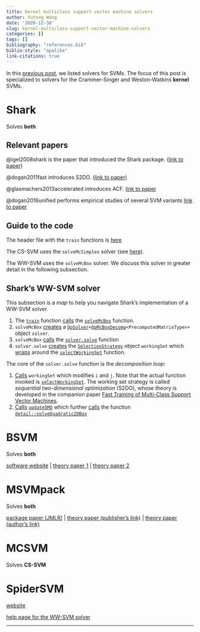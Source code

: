 ```yaml
---
title: Kernel multiclass support vector machine solvers
author: Yutong Wang
date: '2020-12-30'
slug: kernel-multiclass-support-vector-machine-solvers
categories: []
tags: []
bibliography: "references.bib"
biblio-style: "apalike"
link-citations: true
---
```


In this [previous post](/2020/10/02/svm-solvers/), we listed solvers for SVMs.
The focus of this post is specialized to solvers for the Crammer-Singer and Weston-Watkins **kernel** SVMs.

# Shark

Solves **both**

## Relevant papers

@igel2008shark is the paper that introduced the Shark package.
([link to paper](https://jmlr.org/papers/v9/igel08a.html))

 @dogan2011fast  introduces S2DO. 
 ([link to paper](https://christian-igel.github.io/paper/DoganGlasmachersIgelTR.pdf))
 
@glasmachers2013accelerated introduces ACF.
[link to paper](http://proceedings.mlr.press/v29/Glasmachers13.html)

@dogan2016unified performs empirical studies of several SVM variants
[link to paper](https://dl.acm.org/doi/10.5555/2946645.2946690)


## Guide to the code

The header file with the ``train`` functions is [here](https://github.com/Shark-ML/Shark/blob/7a182c7923e94cf6a8d65b6c92a162bafad8314c/include/shark/Algorithms/Trainers/CSvmTrainer.h#L134)


The CS-SVM uses the ``solveMcSimplex`` solver (see [here](https://github.com/Shark-ML/Shark/blob/7a182c7923e94cf6a8d65b6c92a162bafad8314c/include/shark/Algorithms/Trainers/CSvmTrainer.h#L230)).

The WW-SVM uses the ``solveMcBox`` solver. We discuss this solver in greater detail in the following subsection.

## Shark's WW-SVM solver

This subsection is a *map* to help you navigate Shark's implementation of a WW-SVM solver.

1. The [``train``](https://github.com/Shark-ML/Shark/blob/7a182c7923e94cf6a8d65b6c92a162bafad8314c/include/shark/Algorithms/Trainers/CSvmTrainer.h#L134) function [calls](https://github.com/Shark-ML/Shark/blob/7a182c7923e94cf6a8d65b6c92a162bafad8314c/include/shark/Algorithms/Trainers/CSvmTrainer.h#L232) the 
[``solveMcBox``](https://github.com/Shark-ML/Shark/blob/7a182c7923e94cf6a8d65b6c92a162bafad8314c/include/shark/Algorithms/Trainers/CSvmTrainer.h#L331) function.
2. ``solveMcBox`` [creates](https://github.com/Shark-ML/Shark/blob/7a182c7923e94cf6a8d65b6c92a162bafad8314c/include/shark/Algorithms/Trainers/CSvmTrainer.h#L353) a 
[``QpSolver``](https://github.com/Shark-ML/Shark/blob/7a182c7923e94cf6a8d65b6c92a162bafad8314c/include/shark/Algorithms/QP/QpSolver.h#L403)``<``[``QpMcBoxDecomp``](https://github.com/Shark-ML/Shark/blob/7a182c7923e94cf6a8d65b6c92a162bafad8314c/include/shark/Algorithms/QP/QpMcBoxDecomp.h#L50)``<PrecomputedMatrixType>>``
 object ``solver``.
3. ``solveMcBox`` [calls](https://github.com/Shark-ML/Shark/blob/7a182c7923e94cf6a8d65b6c92a162bafad8314c/include/shark/Algorithms/Trainers/CSvmTrainer.h#L354)
the [``solver.solve``](https://github.com/Shark-ML/Shark/blob/7a182c7923e94cf6a8d65b6c92a162bafad8314c/include/shark/Algorithms/QP/QpSolver.h#L415) function
4. ``solver.solve`` [creates](https://github.com/Shark-ML/Shark/blob/7a182c7923e94cf6a8d65b6c92a162bafad8314c/include/shark/Algorithms/QP/QpSolver.h#L423)
the [``SelectionStrategy``](https://github.com/Shark-ML/Shark/blob/7a182c7923e94cf6a8d65b6c92a162bafad8314c/include/shark/Algorithms/QP/QpMcBoxDecomp.h#L58) object ``workingSet``
which [wraps](https://github.com/Shark-ML/Shark/blob/7a182c7923e94cf6a8d65b6c92a162bafad8314c/include/shark/Algorithms/QP/QpMcBoxDecomp.h#L62) around the [``selectWorkingSet``](https://github.com/Shark-ML/Shark/blob/7a182c7923e94cf6a8d65b6c92a162bafad8314c/include/shark/Algorithms/QP/QpMcBoxDecomp.h#L390) function.

The core of the ``solver.solve`` function is the *decomposition loop*:

1. [Calls](https://github.com/Shark-ML/Shark/blob/7a182c7923e94cf6a8d65b6c92a162bafad8314c/include/shark/Algorithms/QP/QpSolver.h#L443) ``workingSet`` which modifies ``i`` and ``j``. Note that the actual function invoked is [``selectWorkingSet``](https://github.com/Shark-ML/Shark/blob/7a182c7923e94cf6a8d65b6c92a162bafad8314c/include/shark/Algorithms/QP/QpMcBoxDecomp.h#L390).
The working set strategy is called *sequential two-dimensional optimization* (S2DO), whose theory is developed in the companion paper [Fast Training of Multi-Class Support Vector Machines](https://christian-igel.github.io/paper/DoganGlasmachersIgelTR.pdf).
2. [Calls](https://github.com/Shark-ML/Shark/blob/7a182c7923e94cf6a8d65b6c92a162bafad8314c/include/shark/Algorithms/QP/QpSolver.h#L456) [``updateSMO``](https://github.com/Shark-ML/Shark/blob/7a182c7923e94cf6a8d65b6c92a162bafad8314c/include/shark/Algorithms/QP/QpMcBoxDecomp.h#L210)
which further [calls](https://github.com/Shark-ML/Shark/blob/7a182c7923e94cf6a8d65b6c92a162bafad8314c/include/shark/Algorithms/QP/QpMcBoxDecomp.h#L258) 
the function [``detail::solveQuadratic2DBox``](https://github.com/Shark-ML/Shark/blob/7a182c7923e94cf6a8d65b6c92a162bafad8314c/include/shark/Algorithms/QP/Impl/AnalyticProblems.h#L62)



# BSVM

Solves **both**


[software website](https://www.csie.ntu.edu.tw/~cjlin/bsvm/)
|
[theory paper 1](https://link.springer.com/article/10.1023/A:1012427100071)
|
[theory paper 2](https://www.csie.ntu.edu.tw/~cjlin/papers/multisvm.pdf)


# MSVMpack

Solves **both**

[package paper (JMLR)](https://jmlr.csail.mit.edu/papers/volume12/lauer11a/lauer11a.pdf)
|
[theory paper (publisher's link)](https://www.inderscienceonline.com/doi/abs/10.1504/IJIIDS.2012.050094)
|
[theory paper (author's link)](https://members.loria.fr/YGuermeur/GuermeurFinalVersion.pdf)



# MCSVM

Solves **CS-SVM**



# SpiderSVM

[website](https://people.kyb.tuebingen.mpg.de/spider/)

[help page for the WW-SVM solver](https://people.kyb.tuebingen.mpg.de/spider/help_mc_svm.html)


---